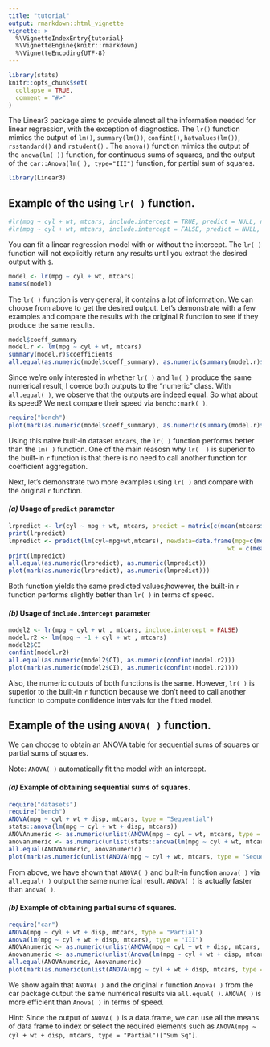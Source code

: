 ```yaml
---
title: "tutorial"
output: rmarkdown::html_vignette
vignette: >
  %\VignetteIndexEntry{tutorial}
  %\VignetteEngine{knitr::rmarkdown}
  %\VignetteEncoding{UTF-8}
---
```


```r
library(stats)
knitr::opts_chunk$set(
  collapse = TRUE,
  comment = "#>"
)
```

The Linear3 package aims to provide almost all the information needed for linear regression, with the exception of diagnostics. The `lr()` function mimics the output of `lm()`, `summary(lm())`, `confint()`, `hatvalues(lm())`, `rsstandard()` and `rstudent()` . The `anova()` function mimics the output of the `anova(lm( ))` function, for continuous sums of squares, and the output of the `car::Anova(lm( ), type="III")` function, for partial sum of squares.

```r
library(Linear3)
```

## Example of the using `lr( )` function. 

```r
#lr(mpg ~ cyl + wt, mtcars, include.intercept = TRUE, predict = NULL, na.action = 'omit')
#lr(mpg ~ cyl + wt, mtcars, include.intercept = FALSE, predict = NULL, na.action = 'impute')
```

You can fit a linear regression model with or without the intercept. The `lr( )` function will not explicitly return any results until you extract the desired output with `$`. 

```r
model <- lr(mpg ~ cyl + wt, mtcars)
names(model)
```

The `lr( )` function is very general, it contains a lot of information. We can choose from above to get the desired output. Let's demonstrate with a few examples and compare the results with the original R function to see if they produce the same results. 

```r
model$coeff_summary
model.r <- lm(mpg ~ cyl + wt, mtcars)
summary(model.r)$coefficients
all.equal(as.numeric(model$coeff_summary), as.numeric(summary(model.r)$coefficients))
```

Since we're only interested in whether `lr( )` and `lm( )` produce the same numerical result, I coerce both outputs to the "numeric" class. With `all.equal( )`, we observe that the outputs are indeed equal. So what about its speed? We next compare their speed via `bench::mark( )`.

```r
require("bench")
plot(mark(as.numeric(model$coeff_summary), as.numeric(summary(model.r)$coefficients)))
```

Using this naive built-in dataset `mtcars`, the `lr( )` function performs better than the `lm( )` function. One of the main reasosn why `lr(  )` is superior to the built-in `r` function is that there is no need to call another function for coefficient aggregation. 

Next, let's demonstrate two more examples using `lr( )` and compare with the original `r` function.

#### _(a)_ Usage of `predict` parameter
```r
lrpredict <- lr(cyl ~ mpg + wt, mtcars, predict = matrix(c(mean(mtcars$mpg),18,mean(mtcars$wt), 4), 2, 2))$predicted
print(lrpredict)
lmpredict <- predict(lm(cyl~mpg+wt,mtcars), newdata=data.frame(mpg=c(mean(mtcars$mpg),18), 
                                                             wt = c(mean(mtcars$wt),4)))
print(lmpredict)
all.equal(as.numeric(lrpredict), as.numeric(lmpredict))
plot(mark(as.numeric(lrpredict), as.numeric(lmpredict)))
```

Both function yields the same predicted values;however, the built-in `r` function performs slightly better than `lr( )` in terms of speed. 

#### _(b)_ Usage of `include.intercept` parameter
```r
model2 <- lr(mpg ~ cyl + wt , mtcars, include.intercept = FALSE)
model.r2 <- lm(mpg ~ -1 + cyl + wt , mtcars)
model2$CI
confint(model.r2)
all.equal(as.numeric(model2$CI), as.numeric(confint(model.r2)))
plot(mark(as.numeric(model2$CI), as.numeric(confint(model.r2))))
```

Also, the numeric outputs of both functions is the same. However, `lr( )` is superior to the built-in `r` function because we don't need to call another function to compute confidence intervals for the fitted model. 

## Example of the using `ANOVA( )` function.

We can choose to obtain an ANOVA table for sequential sums of squares or partial sums of squares. 

Note: `ANOVA( )` automatically fit the model with an intercept.

#### _(a)_ Example of obtaining sequential sums of squares. 

```r
require("datasets")
require("bench")
ANOVA(mpg ~ cyl + wt + disp, mtcars, type = "Sequential")
stats::anova(lm(mpg ~ cyl + wt + disp, mtcars))
ANOVAnumeric <- as.numeric(unlist(ANOVA(mpg ~ cyl + wt, mtcars, type = "Sequential")))
anovanumeric <- as.numeric(unlist(stats::anova(lm(mpg ~ cyl + wt, mtcars))))
all.equal(ANOVAnumeric, anovanumeric)
plot(mark(as.numeric(unlist(ANOVA(mpg ~ cyl + wt, mtcars, type = "Sequential"))), as.numeric(unlist(stats::anova(lm(mpg ~ cyl + wt, mtcars))))))
```

From above, we have shown that `ANOVA( )` and built-in function `anova( )` via `all.equal( )` output the same numerical result. `ANOVA( )` is actually faster than `anova( )`.

#### _(b)_ Example of obtaining partial sums of squares. 
```r
require("car")
ANOVA(mpg ~ cyl + wt + disp, mtcars, type = "Partial")
Anova(lm(mpg ~ cyl + wt + disp, mtcars), type = "III")
ANOVAnumeric <- as.numeric(unlist(ANOVA(mpg ~ cyl + wt + disp, mtcars, type = "Partial")))
Anovanumeric <- as.numeric(unlist(Anova(lm(mpg ~ cyl + wt + disp, mtcars), type = "III")))
all.equal(ANOVAnumeric, Anovanumeric)
plot(mark(as.numeric(unlist(ANOVA(mpg ~ cyl + wt + disp, mtcars, type = "Partial"))), as.numeric(unlist(Anova(lm(mpg ~ cyl + wt + disp, mtcars), type = "III")))))
```

We show again that `ANOVA( )` and the original `r` function `Anova( )` from the car package output the same numerical results via `all.equal( )`. `ANOVA( )` is more efficient than `Anova( )` in terms of speed.

Hint: Since the output of `ANOVA( )` is a data.frame, we can use all the means of data frame to index or select the required elements such as `ANOVA(mpg ~ cyl + wt + disp, mtcars, type = "Partial")["Sum Sq"]`.


